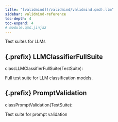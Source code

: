 ```yaml
---
title: "[validmind](/validmind/validmind.qmd).llm"
sidebar: validmind-reference
toc-depth: 4
toc-expand: 4
# module.qmd.jinja2
---
```


<!-- docstring.jinja2 -->

Test suites for LLMs

<!-- class.qmd.jinja2 -->

## {.prefix} LLMClassifierFullSuite

<!-- signatures.jinja2 -->

::: {.signature}

<span class="kw">class</span><span class="name">LLMClassifierFullSuite</span>(<span class="base">TestSuite</span>):

:::

<!-- docstring.jinja2 -->

Full test suite for LLM classification models.

<!-- class.qmd.jinja2 -->

## {.prefix} PromptValidation

<!-- signatures.jinja2 -->

::: {.signature}

<span class="kw">class</span><span class="name">PromptValidation</span>(<span class="base">TestSuite</span>):

:::

<!-- docstring.jinja2 -->

Test suite for prompt validation
